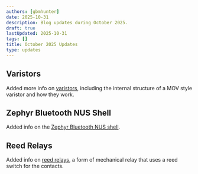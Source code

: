 ```yaml
---
authors: [gbmhunter]
date: 2025-10-31
description: Blog updates during October 2025.
draft: true
lastUpdated: 2025-10-31
tags: []
title: October 2025 Updates
type: updates
---
```


## Varistors

Added more info on [varistors](/electronics/components/varistors-vdrs/), including the internal structure of a MOV style varistor and how they work.

## Zephyr Bluetooth NUS Shell

Added info on the [Zephyr Bluetooth NUS shell](/programming/operating-systems/zephyr/bluetooth/#bluetooth-nus-shell).

## Reed Relays

Added info on [reed relays](/electronics/components/relays/mechanical/#reed-relays), a form of mechanical relay that uses a reed switch for the contacts.

